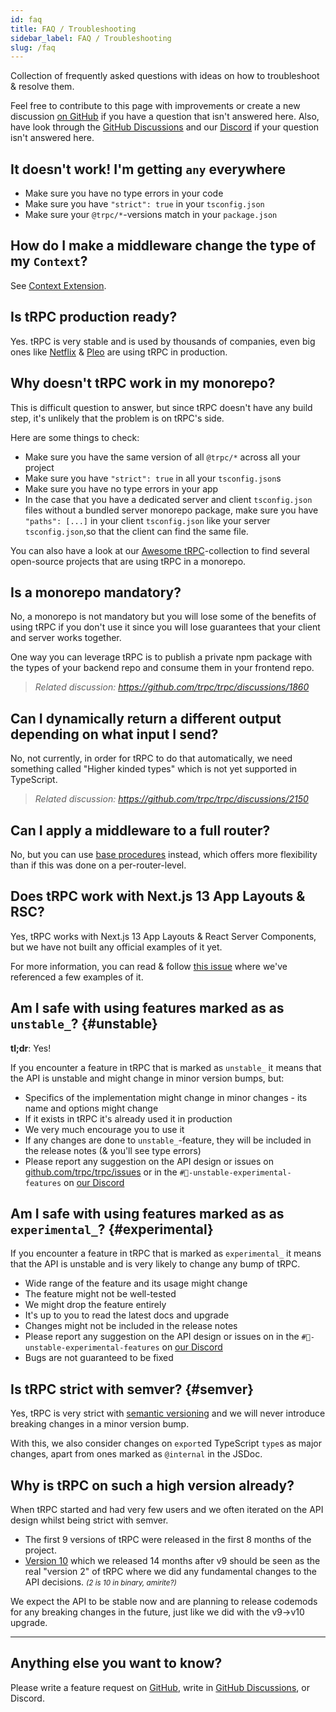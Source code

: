 ```yaml
---
id: faq
title: FAQ / Troubleshooting
sidebar_label: FAQ / Troubleshooting
slug: /faq
---
```


<head>
  <link rel="canonical" href="https://trpc.io/faq" />
</head>

Collection of frequently asked questions with ideas on how to troubleshoot & resolve them.

Feel free to contribute to this page with improvements or create a new discussion [on GitHub](https://github.com/trpc/trpc/discussions) if you have a question that isn't answered here. Also, have look through the [GitHub Discussions](https://github.com/trpc/trpc/discussions) and our [Discord](https://trpc.io/discord) if your question isn't answered here.

## It doesn't work! I'm getting `any` everywhere

- Make sure you have no type errors in your code
- Make sure you have `"strict": true` in your `tsconfig.json`
- Make sure your `@trpc/*`-versions match in your `package.json`

## How do I make a middleware change the type of my `Context`?

See [Context Extension](/docs/server/middlewares#context-extension).

## Is tRPC production ready?

Yes. tRPC is very stable and is used by thousands of companies, even big ones like [Netflix](https://netflix.com) & [Pleo](https://pleo.io) are using tRPC in production.

## Why doesn't tRPC work in my monorepo?

This is difficult question to answer, but since tRPC doesn't have any build step, it's unlikely that the problem is on tRPC's side.

Here are some things to check:

- Make sure you have the same version of all `@trpc/*` across all your project
- Make sure you have `"strict": true` in all your `tsconfig.json`s
- Make sure you have no type errors in your app
- In the case that you have a dedicated server and client `tsconfig.json` files without a bundled server monorepo package, make sure you have `"paths": [...]` in your client `tsconfig.json` like your server `tsconfig.json`,so that the client can find the same file.

You can also have a look at our [Awesome tRPC](/docs/community/awesome-trpc)-collection to find several open-source projects that are using tRPC in a monorepo.

## Is a monorepo mandatory?

No, a monorepo is not mandatory but you will lose some of the benefits of using tRPC if you don't use it since you will lose guarantees that your client and server works together.

One way you can leverage tRPC is to publish a private npm package with the types of your backend repo and consume them in your frontend repo.

> _Related discussion: https://github.com/trpc/trpc/discussions/1860_

## Can I dynamically return a different output depending on what input I send?

No, not currently, in order for tRPC to do that automatically, we need something called "Higher kinded types" which is not yet supported in TypeScript.

> _Related discussion: https://github.com/trpc/trpc/discussions/2150_

## Can I apply a middleware to a full router?

No, but you can use [base procedures](/docs/server/procedures#reusable-base-procedures) instead, which offers more flexibility than if this was done on a per-router-level.

## Does tRPC work with Next.js 13 App Layouts & RSC?

Yes, tRPC works with Next.js 13 App Layouts & React Server Components, but we have not built any official examples of it yet.

For more information, you can read & follow [this issue](https://github.com/trpc/trpc/issues/3297) where we've referenced a few examples of it.

## Am I safe with using features marked as as `unstable_`? {#unstable}

**tl;dr**: Yes!

If you encounter a feature in tRPC that is marked as `unstable_` it means that the API is unstable and might change in minor version bumps, but:

- Specifics of the implementation might change in minor changes - its name and options might change
- If it exists in tRPC it's already used it in production
- We very much encourage you to use it
- If any changes are done to `unstable_`-feature, they will be included in the release notes (& you'll see type errors)
- Please report any suggestion on the API design or issues on [github.com/trpc/trpc/issues](https://github.com/trpc/trpc/issues) or in the `#🧪-unstable-experimental-features` on [our Discord](https://trpc.io/discord)

## Am I safe with using features marked as as `experimental_`? {#experimental}

If you encounter a feature in tRPC that is marked as `experimental_` it means that the API is unstable and is very likely to change any bump of tRPC.

- Wide range of the feature and its usage might change
- The feature might not be well-tested
- We might drop the feature entirely
- It's up to you to read the latest docs and upgrade
- Changes might not be included in the release notes
- Please report any suggestion on the API design or issues on in the `#🧪-unstable-experimental-features` on [our Discord](https://trpc.io/discord)
- Bugs are not guaranteed to be fixed

## Is tRPC strict with semver? {#semver}

Yes, tRPC is very strict with [semantic versioning](https://semver.org/) and we will never introduce breaking changes in a minor version bump.

With this, we also consider changes on `export`ed TypeScript `type`s as major changes, apart from ones marked as `@internal` in the JSDoc.

## Why is tRPC on such a high version already?

When tRPC started and had very few users and we often iterated on the API design whilst being strict with semver.

- The first 9 versions of tRPC were released in the first 8 months of the project.
- [Version 10](https://trpc.io/blog/announcing-trpc-10) which we released 14 months after v9 should be seen as the real "version 2" of tRPC where we did any fundamental changes to the API decisions. _<small>(2 is 10 in binary, amirite?)</small>_

We expect the API to be stable now and are planning to release codemods for any breaking changes in the future, just like we did with the v9->v10 upgrade.

---

## Anything else you want to know?

Please write a feature request on [GitHub](https://github.com/trpc/trpc/issues), write in [GitHub Discussions](https://github.com/trpc/trpc/discussions), or Discord.
